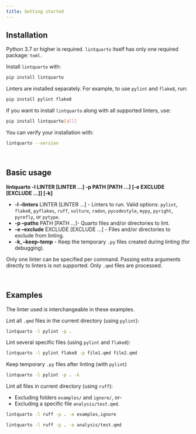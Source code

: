 ```yaml
---
title: Getting started
---
```


## Installation

Python 3.7 or higher is required. `lintquarto` itself has only one required package: `toml`.

Install `lintquarto` with:

```.bash
pip install lintquarto
```

Linters are installed separately. For example, to use `pylint` and `flake8`, run:

```.bash
pip install pylint flake8
```

If you want to install `lintquarto` along with all supported linters, use:

```.bash
pip install lintquarto[all]
```

You can verify your installation with:

```.bash
lintquarto --version
```

<br>

## Basic usage

**lintquarto -l LINTER [LINTER ...] -p PATH [PATH ...] [-e EXCLUDE [EXCLUDE ...]] [-k]**

* **-l --linters** LINTER [LINTER ...] - Linters to run. Valid options: `pylint`, `flake8`, `pyflakes`, `ruff`, `vulture`, `radon`, `pycodestyle`, `mypy`, `pyright`, `pyrefly`, or `pytype`.
* **-p --paths** PATH [PATH ...]- Quarto files and/or directories to lint.
* **-e --exclude** EXCLUDE [EXCLUDE ...] - Files and/or directories to exclude from linting.
* **-k, --keep-temp** - Keep the temporary `.py` files created during linting (for debugging).

Only one linter can be specified per command. Passing extra arguments directly to linters is not supported. Only `.qmd` files are processed.

<br>

## Examples

The linter used is interchangeable in these examples.

Lint all `.qmd` files in the current directory (using `pylint`):

```.bash
lintquarto -l pylint -p .
```

Lint several specific files (using `pylint` and `flake8`):

```.bash
lintquarto -l pylint flake8 -p file1.qmd file2.qmd
```

Keep temporary `.py` files after linting (with `pylint`)

```.bash
lintquarto -l pylint -p . -k
```

Lint all files in current directory (using `ruff`):

* Excluding folders `examples/` and `ignore/`, or-
* Excluding a specific file `analysis/test.qmd`.

```.bash
lintquarto -l ruff -p . -e examples,ignore
```

```.bash
lintquarto -l ruff -p . -e analysis/test.qmd
```
